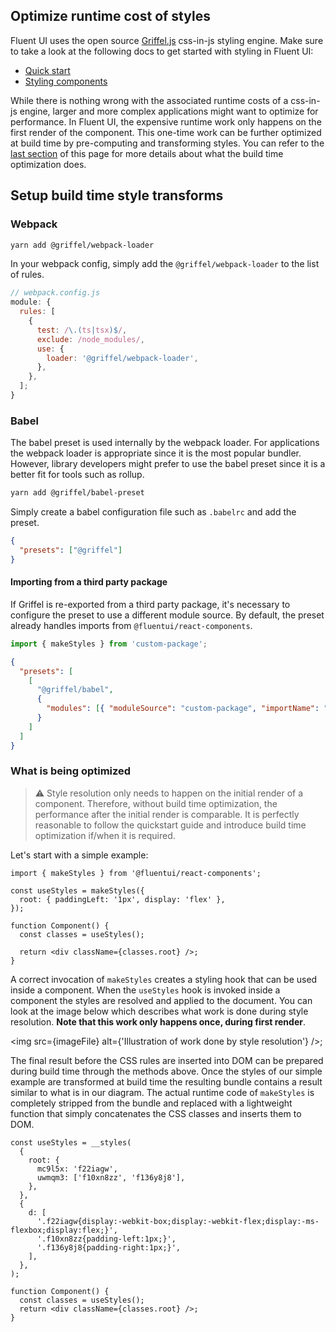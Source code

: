 
<Meta title="Concepts/Developer/Build time styles" />

## Optimize runtime cost of styles

Fluent UI uses the open source [Griffel.js](https://griffel.js.org/) css-in-js styling engine.
Make sure to take a look at the following docs to get started with styling in Fluent UI:

- [Quick start](?path=/story/quick-start)
- [Styling components](?path=/story/concepts-developer-styling-components--page)

While there is nothing wrong with the associated runtime costs of a css-in-js engine, larger and more complex
applications might want to optimize for performance. In Fluent UI, the expensive runtime work only
happens on the first render of the component. This one-time work can be further optimized at build time by
pre-computing and transforming styles. You can refer to the [last section](#what-is-being-optimized) of this page for more details
about what the build time optimization does.

## Setup build time style transforms

### Webpack

```sh
yarn add @griffel/webpack-loader
```

In your webpack config, simply add the `@griffel/webpack-loader` to the list of rules.

```javascript
// webpack.config.js
module: {
  rules: [
    {
      test: /\.(ts|tsx)$/,
      exclude: /node_modules/,
      use: {
        loader: '@griffel/webpack-loader',
      },
    },
  ];
}
```

### Babel

The babel preset is used internally by the webpack loader. For applications the webpack loader is appropriate
since it is the most popular bundler.
However, library developers might prefer to use the babel preset since it is a better fit for tools such as rollup.

```sh
yarn add @griffel/babel-preset
```

Simply create a babel configuration file such as `.babelrc` and add the preset.

```json
{
  "presets": ["@griffel"]
}
```

#### Importing from a third party package

If Griffel is re-exported from a third party package, it's necessary to configure the preset to use a different
module source. By default, the preset already handles imports from `@fluentui/react-components`.

```js
import { makeStyles } from 'custom-package';
```

```json
{
  "presets": [
    [
      "@griffel/babel",
      {
        "modules": [{ "moduleSource": "custom-package", "importName": "makeStyles" }]
      }
    ]
  ]
}
```

### What is being optimized

> ⚠️ Style resolution only needs to happen on the initial render of a component. Therefore, without build time
> optimization, the performance after the initial render is comparable. It is perfectly reasonable to follow the
> quickstart guide and introduce build time optimization if/when it is required.

Let's start with a simple example:

```tsx
import { makeStyles } from '@fluentui/react-components';

const useStyles = makeStyles({
  root: { paddingLeft: '1px', display: 'flex' },
});

function Component() {
  const classes = useStyles();

  return <div className={classes.root} />;
}
```

A correct invocation of `makeStyles` creates a styling hook that can be used inside a component. When the `useStyles`
hook is invoked inside a component the styles are resolved and applied to the document. You can look at the image below
which describes what work is done during style resolution. **Note that this work only happens once, during first render**.

<img src={imageFile} alt={'Illustration of work done by style resolution'} />;

The final result before the CSS rules are inserted into DOM can be prepared during build time through
the methods above. Once the styles of our simple example are transformed at build time the resulting bundle contains
a result similar to what is in our diagram. The actual runtime code of `makeStyles` is completely stripped from the
bundle and replaced with a lightweight function that simply concatenates the CSS classes and inserts them to
DOM.

```tsx
const useStyles = __styles(
  {
    root: {
      mc9l5x: 'f22iagw',
      uwmqm3: ['f10xn8zz', 'f136y8j8'],
    },
  },
  {
    d: [
      '.f22iagw{display:-webkit-box;display:-webkit-flex;display:-ms-flexbox;display:flex;}',
      '.f10xn8zz{padding-left:1px;}',
      '.f136y8j8{padding-right:1px;}',
    ],
  },
);

function Component() {
  const classes = useStyles();
  return <div className={classes.root} />;
}
```
